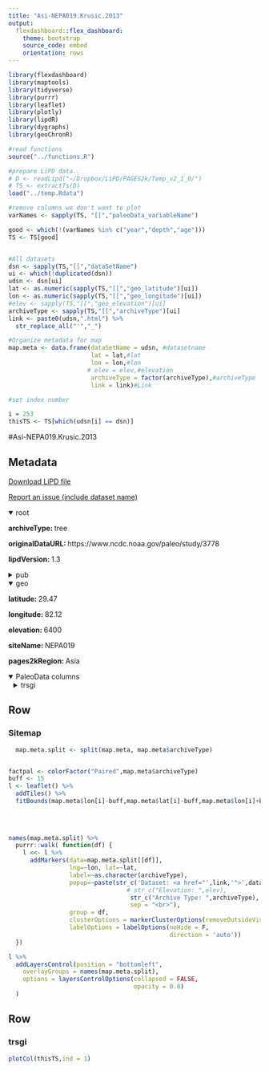 ```yaml
---
title: "Asi-NEPA019.Krusic.2013"
output: 
  flexdashboard::flex_dashboard:
    theme: bootstrap
    source_code: embed
    orientation: rows
---
```


```r
library(flexdashboard)
library(maptools)
library(tidyverse)
library(purrr)
library(leaflet)
library(plotly)
library(lipdR)
library(dygraphs)
library(geoChronR)

#read functions
source("../functions.R")

#prepare LiPD data..
# D <- readLipd("~/Dropbox/LiPD/PAGES2k/Temp_v2_1_0/")
# TS <- extractTs(D)
load("../temp.Rdata")

#remove columns we don't want to plot
varNames <- sapply(TS, "[[","paleoData_variableName")

good <- which(!(varNames %in% c("year","depth","age")))
TS <- TS[good]


#All datasets
dsn <- sapply(TS,"[[","dataSetName")
ui <- which(!duplicated(dsn))
udsn <- dsn[ui]
lat <- as.numeric(sapply(TS,"[[","geo_latitude")[ui])
lon <- as.numeric(sapply(TS,"[[","geo_longitude")[ui])
#elev <- sapply(TS,"[[","geo_elevation")[ui]
archiveType <- sapply(TS,"[[","archiveType")[ui]
link <- paste0(udsn,".html") %>% 
  str_replace_all("'","_")

#Organize metadata for map
map.meta <- data.frame(dataSetName = udsn, #datasetname
                       lat = lat,#lat
                       lon = lon,#lon
                      # elev = elev,#elevation
                       archiveType = factor(archiveType),#archiveType
                       link = link)#Link

#set index number

i = 253
thisTS <- TS[which(udsn[i] == dsn)]
```
#Asi-NEPA019.Krusic.2013

Metadata {.sidebar}
-------------------------------------
[Download LiPD file](Asi-NEPA019.Krusic.2013.lpd)
            

[Report an issue (include dataset name)](https://github.com/nickmckay/LiPDverse/issues)

<details open style="margin-left: 0px">
<summary>root</summary>
<p style="margin-left: 0px"><strong>archiveType: </strong>tree
<p style="margin-left: 0px"><strong>originalDataURL: </strong>https://www.ncdc.noaa.gov/paleo/study/3778
<p style="margin-left: 0px"><strong>lipdVersion: </strong>1.3
</details>
<details>
<summary>pub</summary>
<details style="margin-left: 10px">
<summary>pub1</summary>
<p style="margin-left: 10px"><strong>author: </strong>Cook, Edward R.;Krusic, Paul J.;Anchukaitis, Kevin J.;Buckley, Brendan M.;Nakatsuka, Takeshi;Sano, Masaki
<p style="margin-left: 10px"><strong>citeKey: </strong>cook2013treeringreconstructedsumm
<p style="margin-left: 10px"><strong>journal: </strong>Climate Dynamics
<p style="margin-left: 10px"><strong>volume: </strong>41
<p style="margin-left: 10px"><strong>pages: </strong>2957-2972
<p style="margin-left: 10px"><strong>pubYear: </strong>2013
<p style="margin-left: 10px"><strong>title: </strong>Tree-ring reconstructed summer temperature anomalies for temperate East Asia since 800 C.E.
<p style="margin-left: 10px"><strong>DOI: </strong>10.1007/s00382-012-1611-x
</details>
<details style="margin-left: 10px">
<summary>pub2</summary>
<p style="margin-left: 10px"><strong>author: </strong>Krusic, P.J.
<p style="margin-left: 10px"><strong>citeKey: </strong>krusic2002httpswwwncdcnoaagovpaleostudy3778DataCitation
<p style="margin-left: 10px"><strong>title: </strong>World Data Center for Paleoclimatology
</details>
</details>
<details open style="margin-left: 0px">
<summary>geo</summary>
<p style="margin-left: 0px"><strong>latitude: </strong>29.47
<p style="margin-left: 0px"><strong>longitude: </strong>82.12
<p style="margin-left: 0px"><strong>elevation: </strong>6400
<p style="margin-left: 0px"><strong>siteName: </strong>NEPA019
<p style="margin-left: 0px"><strong>pages2kRegion: </strong>Asia
</details>
<details open>
<summary>PaleoData columns</summary>
<details style="margin-left: 10px">
<summary>trsgi</summary>
<p style="margin-left: 10px"><strong>TSid: </strong>Asia_172
<p style="margin-left: 10px"><strong>variableName: </strong>trsgi
<p style="margin-left: 10px"><strong>units: </strong>NA
<p style="margin-left: 10px"><strong>useInGlobalTemperatureAnalysis: </strong>TRUE
<details>
<summary>interpretation</summary>
<details style="margin-left: 20px">
<summary>1</summary>
<p style="margin-left: 20px"><strong>interpDirection: </strong>positive
<p style="margin-left: 20px"><strong>scope: </strong>climate
<p style="margin-left: 20px"><strong>seasonality: </strong>summer
<p style="margin-left: 20px"><strong>variable: </strong>T
<p style="margin-left: 20px"><strong>variableDetail: </strong>air@surface
</details>
</details>
</details>

Row
-----------------------------------------------------------------------

### Sitemap

```r
  map.meta.split <- split(map.meta, map.meta$archiveType)


factpal <- colorFactor("Paired",map.meta$archiveType)
buff <- 15
l <- leaflet() %>% 
  addTiles() %>% 
  fitBounds(map.meta$lon[i]-buff,map.meta$lat[i]-buff,map.meta$lon[i]+buff,map.meta$lat[i]+buff)
  

  
  
names(map.meta.split) %>%
  purrr::walk( function(df) {
    l <<- l %>%
      addMarkers(data=map.meta.split[[df]],
                 lng=~lon, lat=~lat,
                 label=~as.character(archiveType),
                 popup=~paste(str_c('Dataset: <a href="',link,'">',dataSetName,'</a>'),
                                 # str_c("Elevation: ",elev),
                                  str_c("Archive Type: ",archiveType),
                                  sep = "<br>"),
                 group = df,
                 clusterOptions = markerClusterOptions(removeOutsideVisibleBounds = F),
                 labelOptions = labelOptions(noHide = F,
                                             direction = 'auto'))
  })

l %>%
  addLayersControl(position = "bottomleft",
    overlayGroups = names(map.meta.split),
    options = layersControlOptions(collapsed = FALSE,
                                   opacity = 0.8)
  )
```

Row {.tabset .tabset-fade}
-----------------------------------------------------------------------

### trsgi
```r
plotCol(thisTS,ind = 1)
```
